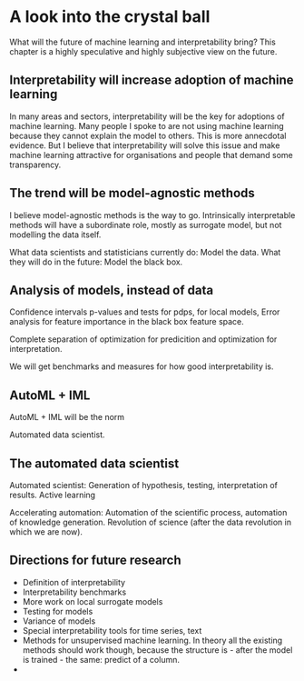 # A look into the crystal ball

What will the future of machine learning and interpretability bring?
This chapter is a highly speculative and highly subjective view on the future. 



## Interpretability will increase adoption of machine learning
In many areas and sectors, interpretability will be the key for adoptions of machine learning. 
Many people I spoke to are not using machine learning because they cannot explain the model to others. 
This is more annecdotal evidence.
But I believe that interpretability will solve this issue and make machine learning attractive for organisations and people that demand some transparency.


## The trend will be model-agnostic methods
I believe model-agnostic methods is the way to go. 
Intrinsically interpretable methods will have a subordinate role, mostly as surrogate model, but not modelling the data itself. 

What data scientists and statisticians currently do: Model the data. 
What they will do in the future: Model the black box. 

## Analysis of models, instead of data
Confidence intervals
p-values and tests for pdps, for local models, 
Error analysis for feature importance in the black box feature space. 

Complete separation of optimization for predicition and optimization for interpretation. 

We will get benchmarks and measures for how good interpretability is. 


## AutoML + IML
AutoML + IML will be the norm

Automated data scientist. 


## The automated data scientist
Automated scientist: Generation of hypothesis, testing, interpretation of results. 
Active learning 

Accelerating automation: Automation of the scientific process, automation of knowledge generation. 
Revolution of science (after the data revolution in which we are now).


## Directions for future research

- Definition of interpretability
- Interpretability benchmarks
- More work on local surrogate models
- Testing for models
- Variance of models
- Special interpretability tools for time series, text
- Methods for unsupervised machine learning. In theory all the existing methods should work though, because the structure is - after the model is trained - the same: predict of a column. 
- 



